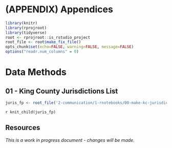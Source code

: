 # (APPENDIX) Appendices {-}

```r
library(knitr)
library(rprojroot)
library(tidyverse)
root <- rprojroot::is_rstudio_project
root_file <- root$make_fix_file()
opts_chunk$set(echo=FALSE, warning=FALSE, message=FALSE)
options("readr.num_columns" = 0)
```

# Data Methods

## 01 - King County Jurisdictions List
```r
juris_fp <- root_file('2-communication/1-rnotebooks/00-make-kc-jurisdiction-list.Rmd')
```

`r knit_child(juris_fp)`

## Resources
_This is a work in progress document - changes will be made._
